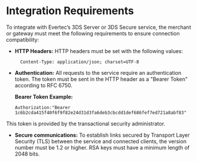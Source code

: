 # Integration Requirements

To integrate with Evertec’s 3DS Server or 3DS Secure service, the merchant or gateway must meet the following requirements to ensure connection compatibility:

- **HTTP Headers:** HTTP headers must be set with the following values:

        Content-Type: application/json; charset=UTF-8


- **Authentication:** All requests to the service require an authentication token. The token must be sent in the HTTP header as a "Bearer Token" according to RFC 6750. 
      
  **Bearer Token Example:**

      Authorization:"Bearer 1c6b2cda415f40f6f9f82e24d31d3fa6deb3cbcdd1def686fef7ed721a8abf83"


<Note>
This token is provided by the transactional security administrator.
</Note>

- **Secure communications:** To establish links secured by Transport Layer Security (TLS) between the service and connected clients, the version number must be 1.2 or higher. RSA keys must have a minimum length of 2048 bits.